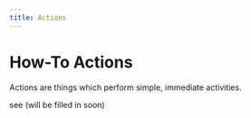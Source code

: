 ```yaml
---
title: Actions
---
```


# How-To Actions

Actions are things which perform simple, immediate activities.

see <Term name="Action"/>
(will be filled in soon)